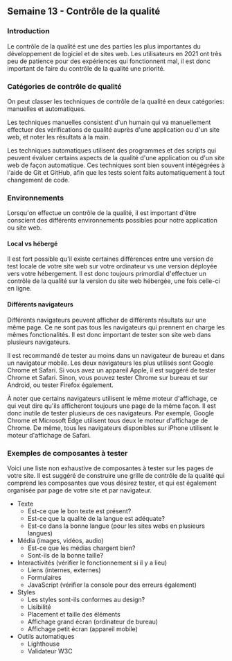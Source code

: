 ## Semaine 13 - Contrôle de la qualité

### Introduction

Le contrôle de la qualité est une des parties les plus importantes du développement de logiciel et de sites web. Les utilisateurs en 2021 ont très peu de patience pour des expériences qui fonctionnent mal, il est donc important de faire du contrôle de la qualité une priorité.

### Catégories de contrôle de qualité

On peut classer les techniques de contrôle de la qualité en deux catégories: manuelles et automatiques.

Les techniques manuelles consistent d'un humain qui va manuellement effectuer des vérifications de qualité auprès d'une application ou d'un site web, et noter les résultats à la main.

Les techniques automatiques utilisent des programmes et des scripts qui peuvent évaluer certains aspects de la qualité d'une application ou d'un site web de façon automatique. Ces techniques sont bien souvent intégégrées à l'aide de Git et GitHub, afin que les tests soient faits automatiquement à tout changement de code.

### Environnements

Lorsqu'on effectue un contrôle de la qualité, il est important d'être conscient des différents environnements possibles pour notre application ou site web.

#### Local vs hébergé

Il est fort possible qu'il existe certaines différences entre une version de test locale de votre site web sur votre ordinateur vs une version déployée vers votre hébergement. Il est donc toujours primordial d'effectuer un contrôle de la qualité sur la version du site web hébergée, une fois celle-ci en ligne.

#### Différents navigateurs

Différents navigateurs peuvent afficher de différents résultats sur une même page. Ce ne sont pas tous les navigateurs qui prennent en charge les mêmes fonctionalités. Il est donc important de tester son site web dans plusieurs navigateurs.

Il est recommandé de tester au moins dans un navigateur de bureau et dans un navigateur mobile. Les deux navigateurs les plus utilisés sont Google Chrome et Safari. Si vous avez un appareil Apple, il est suggéré de tester Chrome et Safari. Sinon, vous pouvez tester Chrome sur bureau et sur Android, ou tester Firefox également.

À noter que certains navigateurs utilisent le même moteur d'affichage, ce qui veut dire qu'ils afficheront toujours une page de la même façon. Il est donc inutile de tester plusieurs de ces navigateurs. Par exemple, Google Chrome et Microsoft Edge utilisent tous deux le moteur d'affichage de Chrome. De même, tous les navigateurs disponibles sur iPhone utilisent le moteur d'affichage de Safari.

### Exemples de composantes à tester

Voici une liste non exhaustive de composantes à tester sur les pages de votre site. Il est suggéré de construire une grille de contrôle de la qualité qui comprend les composantes que vous désirez tester, et qui est également organisée par page de votre site et par navigateur.

- Texte
  - Est-ce que le bon texte est présent?
  - Est-ce que la qualité de la langue est adéquate?
  - Est-ce dans la bonne langue (pour les sites webs en plusieurs langues)
- Média (images, vidéos, audio)
  - Est-ce que les médias chargent bien?
  - Sont-ils de la bonne taille?
- Interactivités (vérifier le fonctionnement si il y a lieu)
  - Liens (internes, externes)
  - Formulaires
  - JavaScript (vérifier la console pour des erreurs également)
- Styles
  - Les styles sont-ils conformes au design?
  - Lisibilité
  - Placement et taille des éléments
  - Affichage grand écran (ordinateur de bureau)
  - Affichage petit écran (appareil mobile)
- Outils automatiques
  - Lighthouse
  - Validateur W3C

